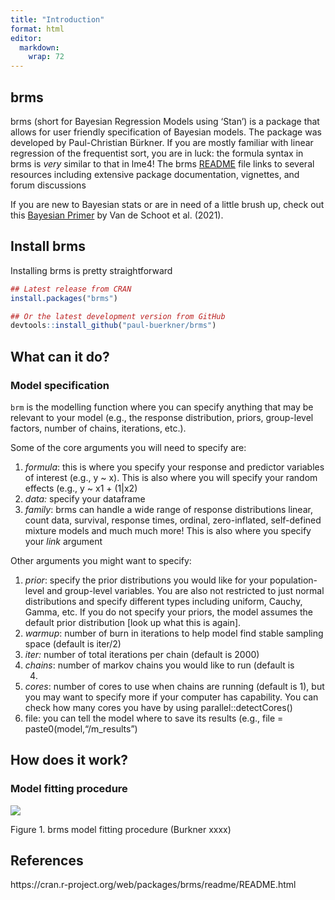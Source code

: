 ```yaml
---
title: "Introduction"
format: html
editor: 
  markdown: 
    wrap: 72
---
```


## brms 

brms (short for Bayesian Regression Models using 'Stan') is a package
that allows for user friendly specification of Bayesian models. The
package was developed by Paul-Christian Bürkner. If you are mostly
familiar with linear regression of the frequentist sort, you are in
luck: the formula syntax in brms is *very* similar to that in lme4! The
brms
[README](https://cran.r-project.org/web/packages/brms/readme/README.html)
file links to several resources including extensive package
documentation, vignettes, and forum discussions

If you are new to Bayesian stats or are in need of a little brush up,
check out this [Bayesian
Primer](https://www.nature.com/articles/s43586-020-00001-2) by Van de
Schoot et al. (2021).

## Install brms

Installing brms is pretty straightforward

```r
## Latest release from CRAN
install.packages("brms")

## Or the latest development version from GitHub
devtools::install_github("paul-buerkner/brms")
```

## What can it do?

### Model specification

`brm` is the modelling function where you can specify anything that may
be relevant to your model (e.g., the response distribution, priors,
group-level factors, number of chains, iterations, etc.).

Some of the core arguments you will need to specify are:

1.  *formula*: this is where you specify your response and predictor
    variables of interest (e.g., y \~ x). This is also where you will
    specify your random effects (e.g., y \~ x1 + (1\|x2)
2.  *data:* specify your dataframe
3.  *family*: brms can handle a wide range of response distributions
    linear, count data, survival, response times, ordinal,
    zero-inflated, self-defined mixture models and much much more! This
    is also where you specify your *link* argument

Other arguments you might want to specify:

1.  *prior*: specify the prior distributions you would like for your
    population-level and group-level variables. You are also not
    restricted to just normal distributions and specify different types
    including uniform, Cauchy, Gamma, etc. If you do not specify your
    priors, the model assumes the default prior distribution \[look up
    what this is again\].
2.  *warmup*: number of burn in iterations to help model find stable
    sampling space (default is iter/2)
3.  *iter:* number of total iterations per chain (default is 2000)
4.  *chains*: number of markov chains you would like to run (default is
    4)
5.  *cores*: number of cores to use when chains are running (default is
    1), but you may want to specify more if your computer has
    capability. You can check how many cores you have by using
    parallel::detectCores()
6.  file: you can tell the model where to save its results (e.g., file =
    paste0(model,"/m_results")

## How does it work?

### Model fitting procedure

![](images/Screen%20Shot%202023-11-01%20at%201.01.31%20PM.png)

Figure 1. brms model fitting procedure (Burkner xxxx)

## References

https://cran.r-project.org/web/packages/brms/readme/README.html
